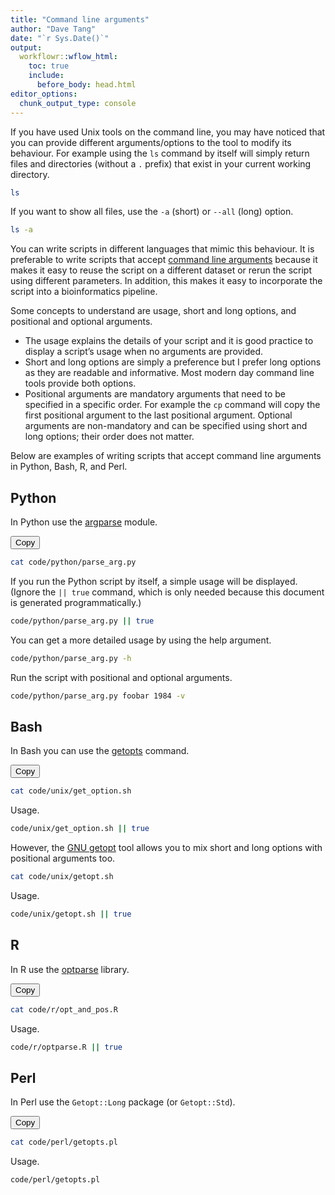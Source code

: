 ```yaml
---
title: "Command line arguments"
author: "Dave Tang"
date: "`r Sys.Date()`"
output:
  workflowr::wflow_html:
    toc: true
    include:
      before_body: head.html
editor_options:
  chunk_output_type: console
---
```


If you have used Unix tools on the command line, you may have noticed that you can provide different arguments/options to the tool to modify its behaviour. For example using the `ls` command by itself will simply return files and directories (without a `.` prefix) that exist in your current working directory.

```bash
ls
```

If you want to show all files, use the `-a` (short) or `--all` (long) option.

```bash
ls -a
```

You can write scripts in different languages that mimic this behaviour. It is preferable to write scripts that accept [command line arguments](https://en.wikipedia.org/wiki/Command-line_interface#Arguments) because it makes it easy to reuse the script on a different dataset or rerun the script using different parameters. In addition, this makes it easy to incorporate the script into a bioinformatics pipeline.

Some concepts to understand are usage, short and long options, and positional and optional arguments.

* The usage explains the details of your script and it is good practice to display a script's usage when no arguments are provided.
* Short and long options are simply a preference but I prefer long options as they are readable and informative. Most modern day command line tools provide both options.
* Positional arguments are mandatory arguments that need to be specified in a specific order. For example the `cp` command will copy the first positional argument to the last positional argument. Optional arguments are non-mandatory and can be specified using short and long options; their order does not matter.

Below are examples of writing scripts that accept command line arguments in Python, Bash, R, and Perl.

## Python

In Python use the [argparse](https://docs.python.org/3/library/argparse.html) module.

<button class="copy-button" id="copy-button">Copy</button>
```bash
cat code/python/parse_arg.py
```

If you run the Python script by itself, a simple usage will be displayed. (Ignore the `|| true` command, which is only needed because this document is generated programmatically.)

```bash
code/python/parse_arg.py || true
```

You can get a more detailed usage by using the help argument.

```bash
code/python/parse_arg.py -h
```

Run the script with positional and optional arguments.

```bash
code/python/parse_arg.py foobar 1984 -v
```

## Bash

In Bash you can use the [getopts](https://en.wikipedia.org/wiki/Getopts) command.

<button class="copy-button" id="copy-button">Copy</button>
```bash
cat code/unix/get_option.sh
```

Usage.

```bash
code/unix/get_option.sh || true
```

However, the [GNU getopt](https://www.gnu.org/software/libc/manual/html_node/Getopt.html) tool allows you to mix short and long options with positional arguments too.

```bash
cat code/unix/getopt.sh
```

Usage.

```bash
code/unix/getopt.sh || true
```

## R

In R use the [optparse](https://cran.r-project.org/web/packages/optparse/index.html) library.

<button class="copy-button" id="copy-button">Copy</button>
```bash
cat code/r/opt_and_pos.R
```

Usage.

```bash
code/r/optparse.R || true
```

## Perl

In Perl use the `Getopt::Long` package (or `Getopt::Std`).

<button class="copy-button" id="copy-button">Copy</button>
```bash
cat code/perl/getopts.pl
```

Usage.

```bash
code/perl/getopts.pl
```
